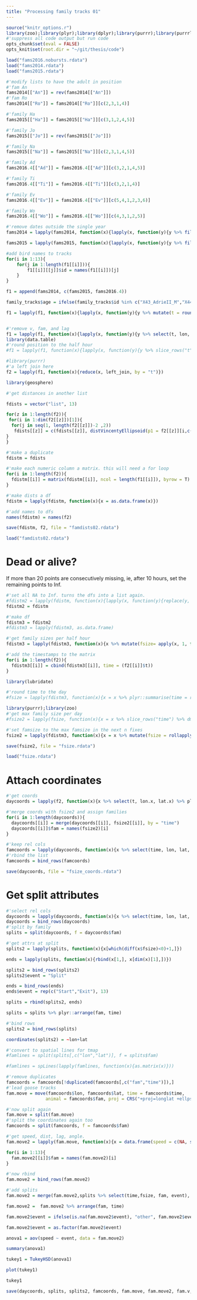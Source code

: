 ```yaml
---
title: "Processing family tracks 01"
---
```

  
```r
source("knitr_options.r")
library(zoo);library(plyr);library(dplyr);library(purrr);library(purrrlyr)
#'suppress all code output but run code
opts_chunk$set(eval = FALSE)
opts_knit$set(root.dir = "~/git/thesis/code")
```

```r
load("fams2016.nobursts.rdata")
load("fams2014.rdata")
load("fams2015.rdata")
```


```r
#'modify lists to have the adult in position
#'fam An
fams2014[["An"]] = rev(fams2014[["An"]])
#'fam Ro
fams2014[["Ro"]] = fams2014[["Ro"]][c(2,3,1,4)]

#'family Ha
fams2015[["Ha"]] = fams2015[["Ha"]][c(3,1,2,4,5)]

#'family Jo
fams2015[["Jo"]] = rev(fams2015[["Jo"]])

#'family Na
fams2015[["Na"]] = fams2015[["Na"]][c(2,3,1,4,5)]

#'family Ad
fams2016.4[["Ad"]] = fams2016.4[["Ad"]][c(3,2,1,4,5)]

#'family Ti
fams2016.4[["Ti"]] = fams2016.4[["Ti"]][c(3,2,1,4)]

#'family Ev
fams2016.4[["Ev"]] = fams2016.4[["Ev"]][c(5,4,1,2,3,6)]

#'family Wo
fams2016.4[["Wo"]] = fams2016.4[["Wo"]][c(4,3,1,2,5)]
```

```r
#'remove dates outside the single year
fams2014 = lapply(fams2014, function(x){lapply(x, function(y){y %>% filter(t < "2014-05-01")})})

fams2015 = lapply(fams2015, function(x){lapply(x, function(y){y %>% filter(t < "2015-05-01")})})
```

```r
#add bird names to tracks
for(i in 1:13){
    for(j in 1:length(f1[[i]])){
        f1[[i]][[j]]$id = names(f1[[i]])[j]
    }
}
```


```r
f1 = append(fams2014, c(fams2015, fams2016.4))
```

```r
family_tracks$age = ifelse(family_tracks$id %in% c("X43_AdrieII_M","X44_Adriana_F","Anna","Anton","X71_Jan_M","X70_Janika_F", "X52_EvertII_M","X53_Eva_F", "Hannah","HArkady","HeBerend","Hennie","X82_Chris_M", "X81_Christa_F", "Jouri","Jolanda","Mari","Maria","Nanneke","Napoleon","Rolf","Ronja","X48_Tineke_F","X49_Timo_M", "X58_WouterII_M", "X59_Wolka_F"), "ad", "juv")
```


```r
f1 = lapply(f1, function(x){lapply(x, function(y){y %>% mutate(t = round_date(t, "30 minute"))})})


#'remove v, fam, and lag
f1 = lapply(f1, function(x){lapply(x, function(y){y %>% select(t, lon, lat)})})
library(data.table)
#'round position to the half hour
#f1 = lapply(f1, function(x){lapply(x, function(y){y %>% slice_rows("t") %>% dmap(function(x) mean(x, na.rm = T))})})
```

```r
#library(purrr)
#'a left join here
f2 = lapply(f1, function(x){reduce(x, left_join, by = "t")})
```

```r
library(geosphere)

#'get distances in another list

fdists = vector("list", 13)

for(z in 1:length(f2)){
 for(i in 1:dim(f2[[z]])[1]){
  for(j in seq(1, length(f2[[z]])-2 ,2))
   fdists[[z]] = c(fdists[[z]], distVincentyEllipsoid(p1 = f2[[z]][i,c(2,3)], p2 = f2[[z]][i,c(j+1,j+2)]))
}
}
```

```r
#'make a duplicate
fdistm = fdists

#'make each numeric column a matrix. this will need a for loop
for(i in 1:length(f2)){
  fdistm[[i]] = matrix(fdistm[[i]], ncol = length(f1[[i]]), byrow = T)
}
```

```r
#'make dists a df
fdistm = lapply(fdistm, function(x){x = as.data.frame(x)})

#'add names to dfs
names(fdistm) = names(f2)
```

```r
save(fdistm, f2, file = "famdists02.rdata")

load("famdists02.rdata")
```

# Dead or alive?

If more than 20 points are consecutively missing, ie, after 10 hours, set the remaining points to Inf.

```r
#'set all NA to Inf. turns the dfs into a list again.
#fdistm2 = lapply(fdistm, function(x){lapply(x, function(y){replace(y, which(is.na(y)), NA)})})
fdistm2 = fdistm
```


```r
#'make df
fdistm3 = fdistm2
#fdistm3 = lapply(fdistm3, as.data.frame)

#'get family sizes per half hour
fdistm3 = lapply(fdistm3, function(x){x %>% mutate(fsize= apply(x, 1, function(y){sum(y<1000, na.rm = T)}))})
```


```r
#'add the timestamps to the matrix
for(i in 1:length(f2)){
  fdistm3[[i]] = cbind(fdistm3[[i]], time = (f2[[i]]$t))
}

library(lubridate)

#'round time to the day
#fsize = lapply(fdistm3, function(x){x = x %>% plyr::summarise(time = round_date(time, "day"), fsize)})
```

```r
library(purrr);library(zoo)
#'get max family size per day
#fsize2 = lapply(fsize, function(x){x = x %>% slice_rows("time") %>% dmap(max)})

#'set famsize to the max famsize in the next n fixes
fsize2 = lapply(fdistm3, function(x){x = x %>% mutate(fsize = rollapply(fsize, seq(dim(x)[1],1), max, align = "left"))})
```

```r
save(fsize2, file = "fsize.rdata")

load("fsize.rdata")
```

# Attach coordinates

```r
#'get coords
daycoords = lapply(f2, function(x){x %>% select(t, lon.x, lat.x) %>% plyr::summarise(time = round_date(t, "30 minute"), lon = lon.x, lat = lat.x) %>% slice_rows("time") %>% dmap(mean)})

#'merge coords with fsize2 and assign families
for(i in 1:length(daycoords)){
  daycoords[[i]] = merge(daycoords[[i]], fsize2[[i]], by = "time")
  daycoords[[i]]$fam = names(fsize2)[i]
}

#'keep rel cols
famcoords = lapply(daycoords, function(x){x %>% select(time, lon, lat, fam)})
#'rbind the list
famcoords = bind_rows(famcoords)

save(daycoords, file = "fsize_coords.rdata")

```

# Get split attributes

```r
#'select rel cols
daycoords = lapply(daycoords, function(x){x %>% select(time, lon, lat, fam, fsize)})
daycoords = bind_rows(daycoords)
#'split by family
splits = split(daycoords, f = daycoords$fam)

#'get attrs at split
splits2 = lapply(splits, function(x){x[which(diff(x$fsize)<0)+1,]})

ends = lapply(splits, function(x){rbind(x[1,], x[dim(x)[1],])})

splits2 = bind_rows(splits2)
splits2$event = "Split"

ends = bind_rows(ends)      
ends$event = rep(c("Start","Exit"), 13)

splits = rbind(splits2, ends)

splits = splits %>% plyr::arrange(fam, time)

#'bind rows
splits2 = bind_rows(splits)

coordinates(splits2) = ~lon+lat

#'convert to spatial lines for tmap
#famlines = split(splits[,c("lon","lat")], f = splits$fam)

#famlines = spLines(lapply(famlines, function(x){as.matrix(x)}))
```

```r
#'remove duplicates
famcoords = famcoords[!duplicated(famcoords[,c("fam","time")]),]
#'lead goose tracks
fam.move = move(famcoords$lon, famcoords$lat, time = famcoords$time,
               animal = famcoords$fam, proj = CRS("+proj=longlat +ellps=WGS84"))

#'now split again
fam.move = split(fam.move)
#'split the coordinates again too
famcoords = split(famcoords, f = famcoords$fam)

#'get speed, dist, lag, angle.
fam.move2 = lapply(fam.move, function(x){x = data.frame(speed = c(NA, speed(x)), dist = c(NA, distance(x)), angle = c(NA, angle(x)), lag = c(NA, timeLag(x)), lon = coordinates(x)[,1], lat = coordinates(x)[,2], time = timestamps(x))})

for(i in 1:13){
  fam.move2[[i]]$fam = names(fam.move2)[i]
}

#'now rbind
fam.move2 = bind_rows(fam.move2)

#'add splits
fam.move2 = merge(fam.move2,splits %>% select(time,fsize, fam, event), by = c("time", "fam"), all.x = T)

fam.move2 =  fam.move2 %>% arrange(fam, time)

fam.move2$event = ifelse(is.na(fam.move2$event), "other", fam.move2$event)

fam.move2$event = as.factor(fam.move2$event)
```

```r
anova1 = aov(speed ~ event, data = fam.move2)

summary(anova1)

tukey1 = TukeyHSD(anova1)

plot(tukey1)

tukey1
```

```r
save(daycoords, splits, splits2, famcoords, fam.move, fam.move2, fam.v, fam.lag, fam.angle, fam.dist, file = "fsize_coords.rdata")
```